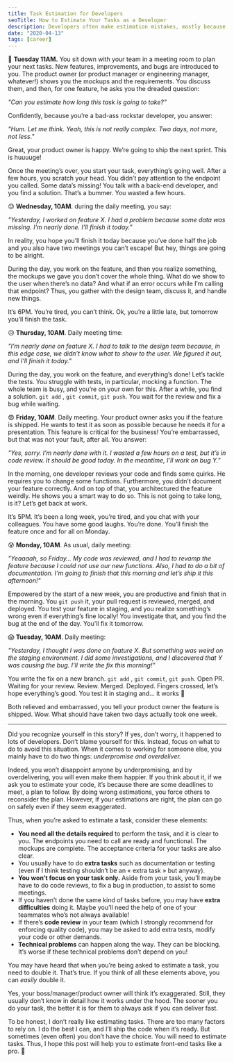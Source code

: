 ```yaml
---
title: Task Estimation for Developers
seoTitle: How to Estimate Your Tasks as a Developer
description: Developers often make estimation mistakes, mostly because they underestimate the task. Find out why and how you can make better estimations as a developer.
date: "2020-04-13"
tags: [career]
---
```


🙂 **Tuesday 11AM.** You sit down with your team in a meeting room to plan your next tasks. New features, improvements, and bugs are introduced to you. The product owner (or product manager or engineering manager, whatever!) shows you the mockups and the requirements. You discuss them, and then, for one feature, he asks you the dreaded question:

_"Can you estimate how long this task is going to take?"_

Confidently, because you’re a bad-ass rockstar developer, you answer:

_"Hum. Let me think. Yeah, this is not really complex. Two days, not more, not less."_

Great, your product owner is happy. We’re going to ship the next sprint. This is huuuuge!

Once the meeting’s over, you start your task, everything’s going well. After a few hours, you scratch your head. You didn’t pay attention to the endpoint you called. Some data’s missing! You talk with a back-end developer, and you find a solution. That’s a bummer. You wasted a few hours.

😓 **Wednesday, 10AM**. during the daily meeting, you say:

_"Yesterday, I worked on feature X. I had a problem because some data was missing. I’m nearly done. I’ll finish it today."_

In reality, you hope you’ll finish it today because you’ve done half the job and you also have two meetings you can’t escape! But hey, things are going to be alright.

During the day, you work on the feature, and then you realize something, the mockups we gave you don’t cover the whole thing. What do we show to the user when there’s no data? And what if an error occurs while I’m calling that endpoint? Thus, you gather with the design team, discuss it, and handle new things.

It’s 6PM. You’re tired, you can’t think. Ok, you’re a little late, but tomorrow you’ll finish the task.

😥 **Thursday, 10AM**. Daily meeting time:

_"I’m nearly done on feature X. I had to talk to the design team because, in this edge case, we didn’t know what to show to the user. We figured it out, and I’ll finish it today."_

During the day, you work on the feature, and everything’s done! Let’s tackle the tests. You struggle with tests, in particular, mocking a function. The whole team is busy, and you’re on your own for this. After a while, you find a solution. `git add` , `git commit`, `git push`. You wait for the review and fix a bug while waiting.

😨 **Friday, 10AM**. Daily meeting. Your product owner asks you if the feature is shipped. He wants to test it as soon as possible because he needs it for a presentation. This feature is critical for the business! You’re embarrassed, but that was not your fault, after all. You answer:

_"Yes, sorry. I’m nearly done with it. I wasted a few hours on a test, but it’s in code review. It should be good today. In the meantime, I’ll work on bug Y."_

In the morning, one developer reviews your code and finds some quirks. He requires you to change some functions. Furthermore, you didn’t document your feature correctly. And on top of that, you architectured the feature weirdly. He shows you a smart way to do so. This is not going to take long, is it? Let’s get back at work.

It’s 5PM. It’s been a long week, you’re tired, and you chat with your colleagues. You have some good laughs. You’re done. You’ll finish the feature once and for all on Monday.

😰 **Monday, 10AM**. As usual, daily meeting:

_"Yeaaaah, so Friday… My code was reviewed, and I had to revamp the feature because I could not use our new functions. Also, I had to do a bit of documentation. I’m going to finish that this morning and let’s ship it this afternoon!"_

Empowered by the start of a new week, you are productive and finish that in the morning. You `git push` it, your pull request is reviewed, merged, and deployed. You test your feature in staging, and you realize something’s wrong even if everything’s fine locally! You investigate that, and you find the bug at the end of the day. You'll fix it tomorrow.

😱 **Tuesday, 10AM**. Daily meeting:

_"Yesterday, I thought I was done on feature X. But something was weird on the staging environment. I did some investigations, and I discovered that Y was causing the bug. I’ll write the fix this morning!"_

You write the fix on a new branch. `git add` , `git commit`, `git push`. Open PR. Waiting for your review. Review. Merged. Deployed. Fingers crossed, let’s hope everything’s good. You test it in staging and… it works 🎉

Both relieved and embarrassed, you tell your product owner the feature is shipped. Wow. What should have taken two days actually took one week.

---

Did you recognize yourself in this story? If yes, don’t worry, it happened to lots of developers. Don’t blame yourself for this. Instead, focus on what to do to avoid this situation. When it comes to working for someone else, you mainly have to do two things: _underpromise and overdeliver._

Indeed, you won’t disappoint anyone by underpromising, and by overdelivering, you will even make them happier. If you think about it, if we ask you to estimate your code, it’s because there are some deadlines to meet, a plan to follow. By doing wrong estimations, you force others to reconsider the plan. However, if your estimations are right, the plan can go on safely even if they seem exaggerated.

Thus, when you’re asked to estimate a task, consider these elements:

- **You need all the details required** to perform the task, and it is clear to you. The endpoints you need to call are ready and functional. The mockups are complete. The acceptance criteria for your tasks are also clear.
- You usually have to do **extra tasks** such as documentation or testing (even if I think testing shouldn’t be an « extra task » but anyway).
- **You won’t focus on your task only.** Aside from your task, you’ll maybe have to do code reviews, to fix a bug in production, to assist to some meetings.
- If you haven’t done the same kind of tasks before, you may have **extra difficulties** doing it. Maybe you’ll need the help of one of your teammates who’s not always available!
- If there’s **code review** in your team (which I strongly recommend for enforcing quality code), you may be asked to add extra tests, modify your code or other demands.
- **Technical problems** can happen along the way. They can be blocking. It’s worse if these technical problems don’t depend on you!

You may have heard that when you’re being asked to estimate a task, you need to double it. That’s true. If you think of all these elements above, you can _easily_ double it.

Yes, your boss/manager/product owner will think it’s exaggerated. Still, they usually don’t know in detail how it works under the hood. The sooner you do your task, the better it is for them to always ask if you can deliver fast.

To be honest, I don’t really like estimating tasks. There are too many factors to rely on. I do the best I can, and I’ll ship the code when it’s ready. But sometimes (even often) you don’t have the choice. You will need to estimate tasks. Thus, I hope this post will help you to estimate front-end tasks like a pro. 🚀
